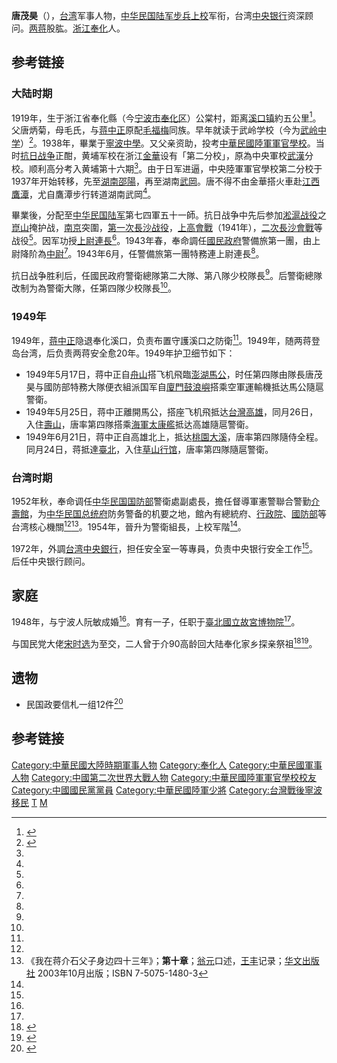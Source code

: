 '''唐茂昊'''（{{bd|1919年|||}}），[[台湾|台湾]]军事人物，[[中华民国陆军|中华民国陆军]][[少将|步兵上校]]军衔，台湾[[中華民國中央銀行|中央银行]]资深顾问。[[两蒋|两蒋]]股肱。[[浙江|浙江]][[奉化|奉化]]人。

==参考链接==
===大陆时期===
1919年，生于浙江省奉化縣（今[[宁波市|宁波市]][[奉化区|奉化区]]）公棠村，距离[[溪口鎮_(宁波市)|溪口镇]]約五公里<ref name="唐茂昊 生平">{{cite web |url=http://www.taiwan-zhejiang.com/megazine/014/g01.htm |title=平凡平實的唐茂昊將軍 |publisher=浙江省旅台灣同鄉聯誼總會 《台浙天地》第十四期 |author=金國銓 |date= |accessdate=2013年6月8日 |language=zh-hant |archive-date=2016年3月4日 |archive-url=https://web.archive.org/web/20160304073909/http://www.taiwan-zhejiang.com/megazine/014/g01.htm |dead-url=no }}</ref>。父唐炳菊，母毛氏，与[[蒋中正|蒋中正]]原配[[毛福梅|毛福梅]]同族。早年就读于武岭学校（今为[[武岭中学|武岭中学]]）<ref name="武岭中学">{{cite web|url=http://work111.blog.china.com/200803/2048994.html|title=武嶺中學八十年校史（1）|publisher=[[中华网|中华网]]|author=|date=|accessdate=2013年6月8日|language=zh-hans|deadurl=yes|archiveurl=https://web.archive.org/web/20161012075945/http://work111.blog.china.com/200803/2048994.html|archivedate=2016年10月12日}}</ref>。1938年，畢業于[[寧波中學|寧波中學]]。又父亲资助，投考[[中華民國陸軍軍官學校|中華民國陸軍軍官學校]]。当时[[抗日战争|抗日战争]]正酣，黄埔军校在浙江[[金華|金華]]设有「第二分校」，原為中央軍校[[武漢|武漢]]分校。顺利高分考入黄埔第十六期<ref name="唐茂昊 生平"/>。由于日军进逼，中央陸軍軍官學校第二分校于1937年开始转移，先至[[湖南|湖南]][[邵陽|邵陽]]，再至湖南[[武岡|武岡]]。唐不得不由金華搭火車赴[[江西|江西]][[鷹潭|鷹潭]]，尤自鷹潭步行转道湖南武岡<ref name="唐茂昊 生平"/>。

畢業後，分配至[[中华民国陆军|中华民国陆军]]第七四軍五十一師。抗日战争中先后参加[[淞滬战役|淞滬战役]]之[[崑山|崑山]]掩护战，[[南京|南京]]突圍，[[第一次長沙战役|第一次長沙战役]]，[[上高會戰|上高會戰]]（1941年），[[第二次长沙战役|二次長沙會戰]]等战役<ref name="唐茂昊 生平"/>。因军功授[[上尉|上尉]][[連長|連長]]<ref name="唐茂昊 生平"/>。1943年春，奉命調任[[國民政府|國民政府]]警備旅第一團，由上尉降阶為[[中尉|中尉]]<ref name="唐茂昊 生平"/>。1943年6月，任警備旅第一團特務連上尉連長<ref name="唐茂昊 生平"/>。

抗日战争胜利后，任國民政府警衛總隊第二大隊、第八隊少校隊長<ref name="唐茂昊 生平"/>。后警衛總隊改制为為警衛大隊，任第四隊少校隊長<ref name="唐茂昊 生平"/>。

===1949年===
1949年，[[蒋中正|蒋中正]]隐退奉化溪口，负责布置守護溪口之防衛<ref name="唐茂昊 生平"/>。1949年，随两蒋登岛台湾，后负责两蒋安全愈20年。1949年护卫细节如下：
* 1949年5月17日，蒋中正自[[舟山|舟山]]搭飞机飛臨[[澎湖縣|澎湖]][[馬公市|馬公]]，时任第四隊由隊長唐茂昊与國防部特務大隊便衣組派国军自[[廈門|廈門]][[鼓浪嶼|鼓浪嶼]]搭乘空軍運輸機抵达馬公隨扈警衛。
* 1949年5月25日，蒋中正離開馬公，搭座飞机飛抵达[[台灣|台灣]][[高雄市|高雄]]，同月26日，入住[[壽山_(高雄市)|壽山]]，唐率第四隊搭乘[[中华民国海军|海軍]][[太康艦|太康艦]]抵达高雄隨扈警衛。
* 1949年6月21日，蒋中正自高雄北上，抵达[[桃園市|桃園]][[大溪區|大溪]]，唐率第四隊隨侍全程。同月24日，蒋抵達[[臺北市|臺北]]，入住[[草山行馆|草山行馆]]，唐率第四隊隨扈警衛。

===台湾时期===
1952年秋，奉命调任[[中华民国国防部|中华民国国防部]]警衛處副處長，擔任督導軍憲警聯合警勤[[介壽館|介壽館]]，为[[中华民国总统府|中华民国总统府]]防务警备的机要之地，館內有總統府、[[中华民国行政院|行政院]]、[[中华民国国防部|國防部]]等台湾核心機關<ref name="唐茂昊 生平"/><ref>《我在蒋介石父子身边四十三年》；'''第十章'''；[[翁元|翁元]]口述，[[王丰|王丰]]记录；[[华文出版社|华文出版社]] 2003年10月出版；ISBN 7-5075-1480-3</ref>。1954年，晉升为警衛組長，上校军階<ref name="唐茂昊 生平"/>。

1972年，外調[[中华民国中央银行|台湾中央銀行]]，担任安全室一等專員，负责中央银行安全工作<ref name="唐茂昊 生平"/>。后任中央银行顾问。

==家庭==
1948年，与宁波人阮敏成婚<ref name="唐茂昊 生平"/>。育有一子，任职于[[臺北市|臺北]][[國立故宮博物院|國立故宮博物院]]<ref name="唐茂昊 生平"/>。

与国民党大佬[[宋时选|宋时选]]为至交，二人曾于介90高龄回大陆奉化家乡探亲祭祖<ref name="奉化探亲">{{cite web|url=http://www1.fhnews.com.cn/gb/node2/node3/node17/node22/userobject1ai96457.html|title=海峡 阻隔不了亲情——溪口首个亲情团访台散记|publisher=奉化新闻中心|author=稿件来源：奉化日报 作者：卓建青 责任编辑：陈楠|date=2006年1月4日|accessdate=2013年6月8日|language=zh-hans|deadurl=yes|archiveurl=https://web.archive.org/web/20160305033803/http://www1.fhnews.com.cn/gb/node2/node3/node17/node22/userobject1ai96457.html|archivedate=2016年3月5日}}</ref><ref name="宋时选">{{cite web |url=http://news.163.com/10/0508/07/6656MK2M00014AED.html |title=追思宋时选先生 |publisher=[[网易|网易]]新闻 |author=郭正伟 来源: 宁波日报 |date=2010-05-08 |accessdate=2013年6月8日 |language=zh-hans |archive-date=2020-02-02 |archive-url=https://web.archive.org/web/20200202132251/http://news.163.com/10/0508/07/6656MK2M00014AED.html |dead-url=no }}</ref>。

==遗物==
* 民国政要信札一组12件<ref name="博宝">{{cite web |url=http://auction.artxun.com/paimai-67941-339702378.shtml |title=民国政要信札一组12件，内含沈铸（国民党中央委员）、郭骥（行政院参事）、林挺生（台湾文联副主席）、黄启璃、唐茂昊（台湾中央银行顾问）、林初耀（国民党陆军第二军团副司令）、李其贤、刘树屏（津浦铁路南段任总办）、刘牧群（“总统府”资深顾问）、朱致一（国民党陆军顾问）、白建民（国大代表）、黄若瑾（立法委员）等，尺寸不一、保存较好。 |publisher=博宝艺术网 |author= |date= |accessdate=2013年6月8日 |language=zh-hans |archive-date=2016年3月5日 |archive-url=https://web.archive.org/web/20160305034510/http://auction.artxun.com/paimai-67941-339702378.shtml |dead-url=no }}</ref>

==参考链接==
{{reflist}}

{{DEFAULTSORT:Tang唐茂昊}}
[[Category:中華民國大陸時期軍事人物|Category:中華民國大陸時期軍事人物]]
[[Category:奉化人|Category:奉化人]]
[[Category:中華民國軍事人物|Category:中華民國軍事人物]]
[[Category:中國第二次世界大戰人物|Category:中國第二次世界大戰人物]]
[[Category:中華民國陸軍軍官學校校友|Category:中華民國陸軍軍官學校校友]]
[[Category:中國國民黨黨員|Category:中國國民黨黨員]]
[[Category:中華民國陸軍少將|Category:中華民國陸軍少將]]
[[Category:台灣戰後寧波移民|Category:台灣戰後寧波移民]]
[[Category:蒋氏家族|T]]
[[Category:唐姓|M]]